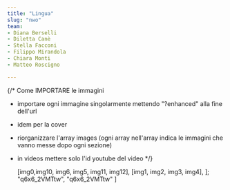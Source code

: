 ```yaml
---
title: "Lingua"
slug: "nwo"
team:
- Diana Berselli
- Diletta Canè
- Stella Facconi
- Filippo Mirandola
- Chiara Monti
- Matteo Roscigno

---
```


{/* Come IMPORTARE le immagini

- importare ogni immagine singolarmente mettendo "?enhanced" alla fine dell'url
- idem per la cover
- riorganizzare l'array images (ogni array nell'array indica le immagini che vanno messe dopo ogni sezione)
- in videos mettere solo l'id youtube del video 
*/}



  [img0,img10, img6, img5, img11, img12],
  [img1, img2, img3, img4],
];
  "q6x6_2VMTtw",
  "q6x6_2VMTtw"
]
